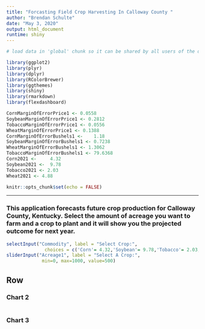 ---
title: "Forcasting Field Crop Harvesting In Calloway County "
author: "Brendan Schulte"
date: "May 3, 2020"
output: html_document
runtime: shiny
---

```{r global, include=FALSE}
# load data in 'global' chunk so it can be shared by all users of the dashboard

library(ggplot2)
library(plyr)
library(dplyr)
library(RColorBrewer)
library(ggthemes)
library(shiny)
library(rmarkdown)
library(flexdashboard)

CornMarginOfErrorPrice1 <- 0.0558
SoybeanMarginOfErrorPrice1 <- 0.2812
TobaccoMarginOfErrorPrice1 <- 0.0556
WheatMarginOfErrorPrice1 <- 0.1388
CornMarginOfErrorBushels1 <- 	1.18
SoybeanMarginOfErrorBushels1 <- 0.7238
WheatMarginOfErrorBushels1 <- 1.3062
TobaccoMarginOfErrorBushels1 <- 79.6368
Corn2021 <- 	4.32
Soybean2021 <- 	9.78 
Tobacco2021 <- 2.03 
Wheat2021 <- 4.88

```

```{r setup, include=FALSE}
knitr::opts_chunk$set(echo = FALSE)

```

    
-------------------------------------
    
### This application forecasts future crop production for Calloway County, Kentucky. Select the amount of acreage you want to farm and a crop to plant and it will show you the projected outcome for next year.  

    
```{r build-selector,echo=FALSE}
selectInput("Commodity", label = "Select Crop:",
              choices = c('Corn'= 4.32,'Soybean'= 9.78,'Tobacco'= 2.03,'Wheat'= 4.88), selected = 'Wheat')
sliderInput("Acreage1", label = "Select A Crop:",
             min=0, max=1000, value=500)

```
 
Row
-------------------------------------
    
### Chart 2
    
```{r}

```
    
### Chart 3

```{r}

```

